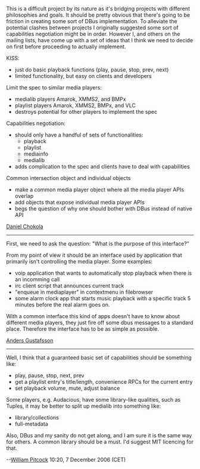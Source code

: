 This is a difficult project by its nature as it's bridging projects with different philosophies and goals. It should be pretty obvious that there's going to be friction in creating some sort of DBus implementation. To alleviate the potential clashes between projects I originally suggested some sort of capabilities negotiation might be in order. However I, and others on the mailing lists, have come up with a set of ideas that I think we need to decide on first before proceeding to actually implement.

;KISS:
* just do basic playback functions (play, pause, stop, prev, next)
* limited functionality, but easy on clients and developers

;Limit the spec to similar media players:
* medialib players Amarok, XMMS2, and BMPx
* playlist players Amarok, XMMS2, BMPx, and VLC
* destroys potential for other players to implement the spec

;Capabilities negotiation:
* should only have a handful of sets of functionalities:
** playback
** playlist
** mediainfo
** medialib
* adds complication to the spec and clients have to deal with capabilities

;Common intersection object and individual objects
* make a common media player object where all the media player APIs overlap
* add objects that expose individual media player APIs
* begs the question of why one should bother with DBus instead of native API

[[Daniel Chokola]]


------
First, we need to ask the question: "What is the purpose of this interface?"

From my point of view it should be an interface used by application that primarily isn't controlling the media player. Some examples:
* voip application that wants to automatically stop playback when there is an incomming call
* irc client script that announces current track
* "enqueue in mediaplayer" in contextmenu in filebrowser
* some alarm clock app that starts music playback with a specific track 5 minutes before the real alarm goes on.

With a common interface this kind of apps doesn't have to know about different media players, they just fire off some dbus messages to a standard place. Therefore the interface has to be as simple as possible.

[[User:Anders Gustafsson|Anders Gustafsson]]

------

Well, I think that a guaranteed basic set of capabilities should be something like:

* play, pause, stop, next, prev
* get a playlist entry's title/length, convenience RPCs for the current entry
* set playback volume, mute, adjust balance

Some players, e.g. Audacious, have some library-like qualities, such as Tuples, it may be better to split up medialib into something like:

* library/collections
* full-metadata

Also, DBus and my sanity do not get along, and I am sure it is the same way for others. A common library should be a must. I'd suggest MIT licencing for that.

--[[User:Nenolod|William Pitcock]] 10:20, 7 December 2006 (CET)